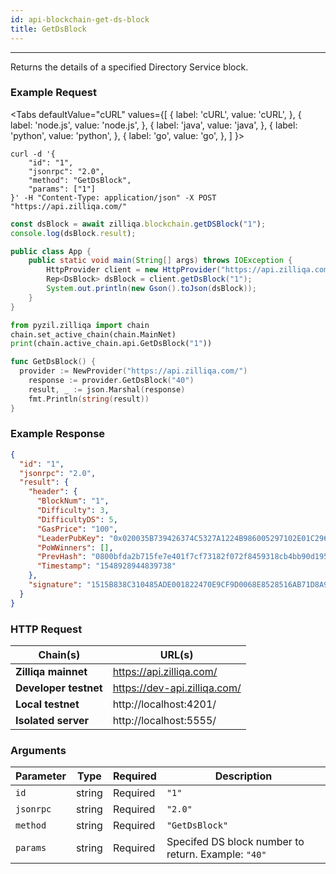 ```yaml
---
id: api-blockchain-get-ds-block
title: GetDsBlock
---
```


---
Returns the details of a specified Directory Service block.

### Example Request



<Tabs
  defaultValue="cURL"
  values={[
    { label: 'cURL', value: 'cURL', },
    { label: 'node.js', value: 'node.js', },
    { label: 'java', value: 'java', },
    { label: 'python', value: 'python', },
    { label: 'go', value: 'go', },
  ]
}>

<TabItem value="cURL">

```shell
curl -d '{
    "id": "1",
    "jsonrpc": "2.0",
    "method": "GetDsBlock",
    "params": ["1"]
}' -H "Content-Type: application/json" -X POST "https://api.zilliqa.com/"
```
</TabItem>
<TabItem value="node.js">

```js
const dsBlock = await zilliqa.blockchain.getDSBlock("1");
console.log(dsBlock.result);
```
</TabItem>
<TabItem value="java">

```java
public class App {
    public static void main(String[] args) throws IOException {
        HttpProvider client = new HttpProvider("https://api.zilliqa.com/");
        Rep<DsBlock> dsBlock = client.getDsBlock("1");
        System.out.println(new Gson().toJson(dsBlock));
    }
}
```
</TabItem>
<TabItem value="python">

```python
from pyzil.zilliqa import chain
chain.set_active_chain(chain.MainNet)
print(chain.active_chain.api.GetDsBlock("1"))
```
</TabItem>

<TabItem value="go">

```go
func GetDsBlock() {
  provider := NewProvider("https://api.zilliqa.com/")
	response := provider.GetDsBlock("40")
	result, _ := json.Marshal(response)
	fmt.Println(string(result))
}
```
</TabItem>
</Tabs>


### Example Response


```json
{
  "id": "1",
  "jsonrpc": "2.0",
  "result": {
    "header": {
      "BlockNum": "1",
      "Difficulty": 3,
      "DifficultyDS": 5,
      "GasPrice": "100",
      "LeaderPubKey": "0x020035B739426374C5327A1224B986005297102E01C29656B8B086BF4B352C6CA9",
      "PoWWinners": [],
      "PrevHash": "0800bfda2b715fe7e401f7cf73182f072f8459318cb4bb90d195f681c5bbebdd",
      "Timestamp": "1548928944839738"
    },
    "signature": "1515B838C310485ADE001822470E9CF9D0068E8528516AB71D8A964B642AF59A874A5345CC8239254B951EE53CB509A9A3D5F5FF63380D5F70D9A32A060DB0CD"
  }
}
```

### HTTP Request

| Chain(s)              | URL(s)                       |
| --------------------- | ---------------------------- |
| **Zilliqa mainnet**   | https://api.zilliqa.com/     |
| **Developer testnet** | https://dev-api.zilliqa.com/ |
| **Local testnet**     | http://localhost:4201/       |
| **Isolated server**   | http://localhost:5555/       |

### Arguments

| Parameter | Type   | Required | Description                                         |
| --------- | ------ | -------- | --------------------------------------------------- |
| `id`      | string | Required | `"1"`                                               |
| `jsonrpc` | string | Required | `"2.0"`                                             |
| `method`  | string | Required | `"GetDsBlock"`                                      |
| `params`  | string | Required | Specifed DS block number to return. Example: `"40"` |
